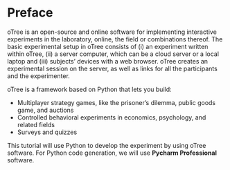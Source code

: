 # Preface {.unnumbered}
oTree is an open-source and online software for implementing interactive experiments in the laboratory, online, the field or combinations thereof. The basic experimental setup in oTree consists of (i) an experiment written within oTree, (ii) a server computer, which can be a cloud server or a local laptop and (iii) subjects’ devices with a web browser. oTree creates an experimental session on the server, as well as links for all the participants and the experimenter. 

oTree is a framework based on Python that lets you build:

 - Multiplayer strategy games, like the prisoner’s dilemma, public goods game, and auctions
 - Controlled behavioral experiments in economics, psychology, and related fields
 - Surveys and quizzes
 
This tutorial will use Python to develop the experiment by using oTree software. For Python code generation, we will use **Pycharm Professional** software. 